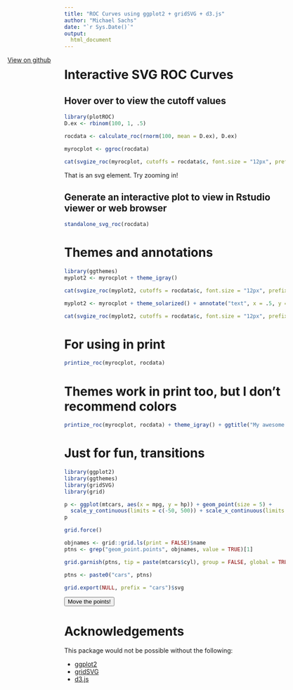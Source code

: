 ```yaml
---
title: "ROC Curves using ggplot2 + gridSVG + d3.js"
author: "Michael Sachs"
date: "`r Sys.Date()`"
output: 
  html_document
---
```


<style type = "text/css">
header {

width: 160px;
position: fixed;
float: left;
margin-left: -160px;

}
</style>

<header>
<a href="http://github.com/sachsmc/plotROC">View on github</a>
</header>


# Interactive SVG ROC Curves
## Hover over to view the cutoff values

```r
library(plotROC)
D.ex <- rbinom(100, 1, .5)

rocdata <- calculate_roc(rnorm(100, mean = D.ex), D.ex)

myrocplot <- ggroc(rocdata)

cat(svgize_roc(myrocplot, cutoffs = rocdata$c, font.size = "12px", prefix = "a"))
```

That is an svg element. Try zooming in!

## Generate an interactive plot to view in Rstudio viewer or web browser

```r
standalone_svg_roc(rocdata)
```


# Themes and annotations

```r
library(ggthemes)
myplot2 <- myrocplot + theme_igray()

cat(svgize_roc(myplot2, cutoffs = rocdata$c, font.size = "12px", prefix = "b"))
```

```r

myplot2 <- myrocplot + theme_solarized() + annotate("text", x = .5, y = .5, label = "Reference line", hjust = 0, vjust = 1)

cat(svgize_roc(myplot2, cutoffs = rocdata$c, font.size = "12px", prefix = "c"))
```

# For using in print

```r
printize_roc(myrocplot, rocdata)
```

# Themes work in print too, but I don't recommend colors

```r
printize_roc(myrocplot, rocdata) + theme_igray() + ggtitle("My awesome new biomarker")
```

# Just for fun, transitions


```r
library(ggplot2)
library(ggthemes)
library(gridSVG)
library(grid)

p <- ggplot(mtcars, aes(x = mpg, y = hp)) + geom_point(size = 5) + 
  scale_y_continuous(limits = c(-50, 500)) + scale_x_continuous(limits = c(0, 50))
p

grid.force()

objnames <- grid::grid.ls(print = FALSE)$name
ptns <- grep("geom_point.points", objnames, value = TRUE)[1]

grid.garnish(ptns, tip = paste(mtcars$cyl), group = FALSE, global = TRUE, grep = TRUE)

ptns <- paste0("cars", ptns)

grid.export(NULL, prefix = "cars")$svg
```

<button id="moveme">Move the points!</button>

<script>

function randCol() {

    return "rgb(" + Math.round(Math.random()*255) + ", " + Math.round(Math.random()*255) + ", " + Math.round(Math.random()*255) + ")";

} 

d3.select("#moveme").on("click", function(){

  d3.selectAll("[id^='`r ptns`.1.']")
    .transition().duration(500)
    .attr("fill", randCol())
    .attr("y", function(d){ return Number(d3.select(this).attr("y")) + 50 * (Math.random() - .5); })
    .attr("x", function(d){ return Number(d3.select(this).attr("x")) + 25 * (Math.random() - .5); });
  
});


</script>


# Acknowledgements

This package would not be possible without the following:

  - [ggplot2](http://ggplot2.org/)
  - [gridSVG](http://sjp.co.nz/projects/gridsvg/)
  - [d3.js](http://d3js.org)
  



